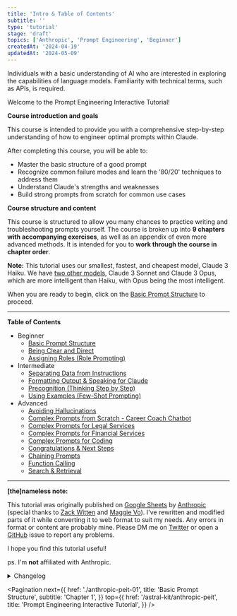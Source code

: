 ```yaml
---
title: 'Intro & Table of Contents'
subtitle: ''
type: 'tutorial'
stage: 'draft'
topics: ['Anthropic', 'Prompt Engineering', 'Beginner']
createdAt: '2024-04-19'
updatedAt: '2024-05-09'
---
```


<Audience>
  Individuals with a basic understanding of AI who are interested in exploring
  the capabilities of language models. Familiarity with technical terms, such as
  APIs, is required.
</Audience>

Welcome to the Prompt Engineering Interactive Tutorial!

**Course introduction and goals**

This course is intended to provide you with a comprehensive step-by-step understanding of how to engineer optimal prompts within Claude.

After completing this course, you will be able to:

- Master the basic structure of a good prompt
- Recognize common failure modes and learn the '80/20' techniques to address them
- Understand Claude's strengths and weaknesses
- Build strong prompts from scratch for common use cases

**Course structure and content**

This course is structured to allow you many chances to practice writing and troubleshooting prompts yourself. The course is broken up into **9 chapters with accompanying exercises**, as well as an appendix of even more advanced methods. It is intended for you to **work through the course in chapter order**.

**Note:** This tutorial uses our smallest, fastest, and cheapest model, Claude 3 Haiku. We have [two other models](https://docs.anthropic.com/claude/docs/models-overview), Claude 3 Sonnet and Claude 3 Opus, which are more intelligent than Haiku, with Opus being the most intelligent.

When you are ready to begin, click on the [Basic Prompt Structure](./anthropic-peit-01) to proceed.

---

**Table of Contents**

- Beginner
  - [Basic Prompt Structure](./anthropic-peit-01)
  - [Being Clear and Direct](./anthropic-peit-02)
  - [Assigning Roles (Role Prompting)](./anthropic-peit-03)
- Intermediate
  - [Separating Data from Instructions](./anthropic-peit-04)
  - [Formatting Output & Speaking for Claude](./anthropic-peit-05)
  - [Precognition (Thinking Step by Step)](./anthropic-peit-06)
  - [Using Examples (Few-Shot Prompting)](./anthropic-peit-07)
- Advanced
  - [Avoiding Hallucinations](./anthropic-peit-08)
  - [Complex Prompts from Scratch - Career Coach Chatbot](./anthropic-peit-09-0)
  - [Complex Prompts for Legal Services](./anthropic-peit-09-1)
  - [Complex Prompts for Financial Services](./anthropic-peit-09-2)
  - [Complex Prompts for Coding](./anthropic-peit-09-3)
  - [Congratulations & Next Steps](./anthropic-peit-09-4)
  - [Chaining Prompts](./anthropic-peit-10-0)
  - [Function Calling](./anthropic-peit-10-1)
  - [Search & Retrieval](./anthropic-peit-10-2)

---

**[the]nameless note:**

This tutorial was originally published on [Google Sheets](https://docs.google.com/spreadsheets/d/1jIxjzUWG-6xBVIa2ay6yDpLyeuOh_hR_ZB75a47KX_E) by [Anthropic](https://www.anthropic.com) (special thanks to [Zack Witten](https://twitter.com/zswitten) and [Maggie Vo](https://twitter.com/YoMaggieVo)). I've rewritten and modified parts of it while converting it to web format to suit my needs. Any errors in format or content are probably mine. Please DM me on [Twitter](https://twitter.com/thenameless7741) or open a [GitHub](https://github.com/thenameless7741/thenameless.net) issue to report any problems.

I hope you find this tutorial useful!

ps. I'm **not** affiliated with Anthropic.

<Details>
  <summary>Changelog</summary>

- `2024-05-09`: Utilize **tool use** for exercises that could benefit from it
- `2024-05-05`: Add **metrics** such as Time-To-First-Token (TTFT), End-to-End (E2E) latency, and the number of input and output tokens
- `2024-04-29`: Support **interactive mode** in playground for examples and exercises
- `2024-04-27`: Alpha release with **non-interactive playgrounds**
- `2024-04-25`: **De-sheetify** tutorial **content**
  - (Chapter 1) Update Claude's responses with actual responses from **Messages API**
  - (Chapter 1) Replace "prompt that has too many newlines" scenario with "prompt that starts with an 'Assistant'"

</Details>

<Pagination
  next={{
    href: './anthropic-peit-01',
    title: 'Basic Prompt Structure',
    subtitle: 'Chapter 1',
  }}
  top={{
    href: '/astral-kit/anthropic-peit',
    title: 'Prompt Engineering Interactive Tutorial',
  }}
/>
